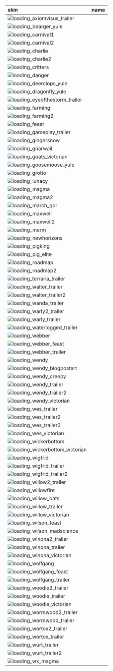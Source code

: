 | skin                                                                                                   |          name          |
| :----------------------------------------------------------------------------------------------------- | :--------------------: |
|![loading_axiomvisus_trailer](https://items.kleientertainment.com/images/DST/loading_axiomvisus_trailer/small)||
|![loading_bearger_yule](https://items.kleientertainment.com/images/DST/loading_bearger_yule/small)||
|![loading_carnival1](https://items.kleientertainment.com/images/DST/loading_carnival1/small)||
|![loading_carnival2](https://items.kleientertainment.com/images/DST/loading_carnival2/small)||
|![loading_charlie](https://items.kleientertainment.com/images/DST/loading_charlie/small)||
|![loading_charlie2](https://items.kleientertainment.com/images/DST/loading_charlie2/small)||
|![loading_critters](https://items.kleientertainment.com/images/DST/loading_critters/small)||
|![loading_danger](https://items.kleientertainment.com/images/DST/loading_danger/small)||
|![loading_deerclops_yule](https://items.kleientertainment.com/images/DST/loading_deerclops_yule/small)||
|![loading_dragonfly_yule](https://items.kleientertainment.com/images/DST/loading_dragonfly_yule/small)||
|![loading_eyeofthestorm_trailer](https://items.kleientertainment.com/images/DST/loading_eyeofthestorm_trailer/small)||
|![loading_farming](https://items.kleientertainment.com/images/DST/loading_farming/small)||
|![loading_farming2](https://items.kleientertainment.com/images/DST/loading_farming2/small)||
|![loading_feast](https://items.kleientertainment.com/images/DST/loading_feast/small)||
|![loading_gameplay_trailer](https://items.kleientertainment.com/images/DST/loading_gameplay_trailer/small)||
|![loading_gingersnow](https://items.kleientertainment.com/images/DST/loading_gingersnow/small)||
|![loading_gnarwail](https://items.kleientertainment.com/images/DST/loading_gnarwail/small)||
|![loading_goats_victorian](https://items.kleientertainment.com/images/DST/loading_goats_victorian/small)||
|![loading_goosemoose_yule](https://items.kleientertainment.com/images/DST/loading_goosemoose_yule/small)||
|![loading_grotto](https://items.kleientertainment.com/images/DST/loading_grotto/small)||
|![loading_lunacy](https://items.kleientertainment.com/images/DST/loading_lunacy/small)||
|![loading_magma](https://items.kleientertainment.com/images/DST/loading_magma/small)||
|![loading_magma2](https://items.kleientertainment.com/images/DST/loading_magma2/small)||
|![loading_march_qol](https://items.kleientertainment.com/images/DST/loading_march_qol/small)||
|![loading_maxwell](https://items.kleientertainment.com/images/DST/loading_maxwell/small)||
|![loading_maxwell2](https://items.kleientertainment.com/images/DST/loading_maxwell2/small)||
|![loading_merm](https://items.kleientertainment.com/images/DST/loading_merm/small)||
|![loading_newhorizons](https://items.kleientertainment.com/images/DST/loading_newhorizons/small)||
|![loading_pigking](https://items.kleientertainment.com/images/DST/loading_pigking/small)||
|![loading_pig_elite](https://items.kleientertainment.com/images/DST/loading_pig_elite/small)||
|![loading_roadmap](https://items.kleientertainment.com/images/DST/loading_roadmap/small)||
|![loading_roadmap2](https://items.kleientertainment.com/images/DST/loading_roadmap2/small)||
|![loading_terraria_trailer](https://items.kleientertainment.com/images/DST/loading_terraria_trailer/small)||
|![loading_walter_trailer](https://items.kleientertainment.com/images/DST/loading_walter_trailer/small)||
|![loading_walter_trailer2](https://items.kleientertainment.com/images/DST/loading_walter_trailer2/small)||
|![loading_wanda_trailer](https://items.kleientertainment.com/images/DST/loading_wanda_trailer/small)||
|![loading_warly2_trailer](https://items.kleientertainment.com/images/DST/loading_warly2_trailer/small)||
|![loading_warly_trailer](https://items.kleientertainment.com/images/DST/loading_warly_trailer/small)||
|![loading_waterlogged_trailer](https://items.kleientertainment.com/images/DST/loading_waterlogged_trailer/small)||
|![loading_webber](https://items.kleientertainment.com/images/DST/loading_webber/small)||
|![loading_webber_feast](https://items.kleientertainment.com/images/DST/loading_webber_feast/small)||
|![loading_webber_trailer](https://items.kleientertainment.com/images/DST/loading_webber_trailer/small)||
|![loading_wendy](https://items.kleientertainment.com/images/DST/loading_wendy/small)||
|![loading_wendy_blogpostart](https://items.kleientertainment.com/images/DST/loading_wendy_blogpostart/small)||
|![loading_wendy_creepy](https://items.kleientertainment.com/images/DST/loading_wendy_creepy/small)||
|![loading_wendy_trailer](https://items.kleientertainment.com/images/DST/loading_wendy_trailer/small)||
|![loading_wendy_trailer2](https://items.kleientertainment.com/images/DST/loading_wendy_trailer2/small)||
|![loading_wendy_victorian](https://items.kleientertainment.com/images/DST/loading_wendy_victorian/small)||
|![loading_wes_trailer](https://items.kleientertainment.com/images/DST/loading_wes_trailer/small)||
|![loading_wes_trailer2](https://items.kleientertainment.com/images/DST/loading_wes_trailer2/small)||
|![loading_wes_trailer3](https://items.kleientertainment.com/images/DST/loading_wes_trailer3/small)||
|![loading_wes_victorian](https://items.kleientertainment.com/images/DST/loading_wes_victorian/small)||
|![loading_wickerbottom](https://items.kleientertainment.com/images/DST/loading_wickerbottom/small)||
|![loading_wickerbottom_victorian](https://items.kleientertainment.com/images/DST/loading_wickerbottom_victorian/small)||
|![loading_wigfrid](https://items.kleientertainment.com/images/DST/loading_wigfrid/small)||
|![loading_wigfrid_trailer](https://items.kleientertainment.com/images/DST/loading_wigfrid_trailer/small)||
|![loading_wigfrid_trailer2](https://items.kleientertainment.com/images/DST/loading_wigfrid_trailer2/small)||
|![loading_willow2_trailer](https://items.kleientertainment.com/images/DST/loading_willow2_trailer/small)||
|![loading_willowfire](https://items.kleientertainment.com/images/DST/loading_willowfire/small)||
|![loading_willow_bats](https://items.kleientertainment.com/images/DST/loading_willow_bats/small)||
|![loading_willow_trailer](https://items.kleientertainment.com/images/DST/loading_willow_trailer/small)||
|![loading_willow_victorian](https://items.kleientertainment.com/images/DST/loading_willow_victorian/small)||
|![loading_wilson_feast](https://items.kleientertainment.com/images/DST/loading_wilson_feast/small)||
|![loading_wilson_madscience](https://items.kleientertainment.com/images/DST/loading_wilson_madscience/small)||
|![loading_winona2_trailer](https://items.kleientertainment.com/images/DST/loading_winona2_trailer/small)||
|![loading_winona_trailer](https://items.kleientertainment.com/images/DST/loading_winona_trailer/small)||
|![loading_winona_victorian](https://items.kleientertainment.com/images/DST/loading_winona_victorian/small)||
|![loading_wolfgang](https://items.kleientertainment.com/images/DST/loading_wolfgang/small)||
|![loading_wolfgang_feast](https://items.kleientertainment.com/images/DST/loading_wolfgang_feast/small)||
|![loading_wolfgang_trailer](https://items.kleientertainment.com/images/DST/loading_wolfgang_trailer/small)||
|![loading_woodie2_trailer](https://items.kleientertainment.com/images/DST/loading_woodie2_trailer/small)||
|![loading_woodie_trailer](https://items.kleientertainment.com/images/DST/loading_woodie_trailer/small)||
|![loading_woodie_victorian](https://items.kleientertainment.com/images/DST/loading_woodie_victorian/small)||
|![loading_wormwood2_trailer](https://items.kleientertainment.com/images/DST/loading_wormwood2_trailer/small)||
|![loading_wormwood_trailer](https://items.kleientertainment.com/images/DST/loading_wormwood_trailer/small)||
|![loading_wortox2_trailer](https://items.kleientertainment.com/images/DST/loading_wortox2_trailer/small)||
|![loading_wortox_trailer](https://items.kleientertainment.com/images/DST/loading_wortox_trailer/small)||
|![loading_wurt_trailer](https://items.kleientertainment.com/images/DST/loading_wurt_trailer/small)||
|![loading_wurt_trailer2](https://items.kleientertainment.com/images/DST/loading_wurt_trailer2/small)||
|![loading_wx_magma](https://items.kleientertainment.com/images/DST/loading_wx_magma/small)||